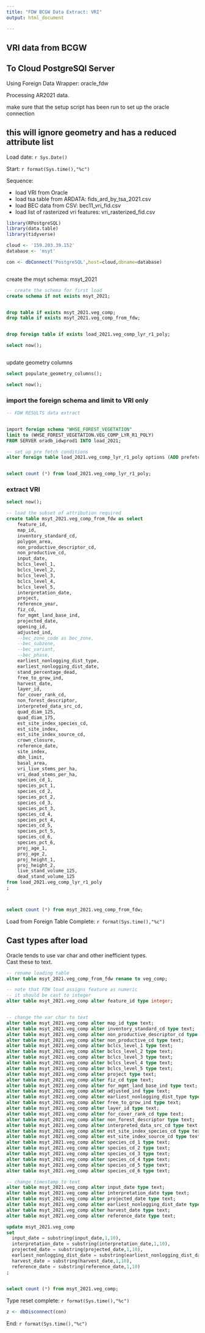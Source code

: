```yaml
---
title: "FDW BCGW Data Extract: VRI"
output: html_document

---
```


## VRI data from BCGW 
## To Cloud PostgreSQl Server


Using Foreign Data Wrapper: oracle_fdw  

Processing AR2021 data.


make sure that the setup script has been run to set up the oracle connection 

## this will ignore geometry and has a reduced attribute list

Load date: `r Sys.Date()`

Start: `r format(Sys.time(),"%c")` 

Sequence:  

- load VRI from Oracle
- load tsa table from ARDATA: fids_ard_by_tsa_2021.csv
- load BEC data from CSV: bec11_vri_fid.csv
- load list of rasterized vri features: vri_rasterized_fid.csv






```r

library(RPostgreSQL)
library(data.table)
library(tidyverse)

cloud <- '159.203.39.152'
database <- 'msyt'

con <- dbConnect('PostgreSQL',host=cloud,dbname=database)



```


create the msyt schema: msyt_2021  

```sql

-- create the schema for first load
create schema if not exists msyt_2021;


drop table if exists msyt_2021.veg_comp;
drop table if exists msyt_2021.veg_comp_from_fdw;


drop foreign table if exists load_2021.veg_comp_lyr_r1_poly;

select now();



```


update geometry columns

```sql

select populate_geometry_columns();

select now();


```



### import the foreign schema and limit to VRI only

```sql

-- FDW RESULTS data extract


import foreign schema "WHSE_FOREST_VEGETATION"
limit to (WHSE_FOREST_VEGETATION.VEG_COMP_LYR_R1_POLY)
FROM SERVER oradb_idwprod1 INTO load_2021;

-- set up pre fetch conditions
alter foreign table load_2021.veg_comp_lyr_r1_poly options (ADD prefetch '10240'); 


select count (*) from load_2021.veg_comp_lyr_r1_poly;

```


### extract VRI 

```sql


select now();

-- load the subset of attribution required
create table msyt_2021.veg_comp_from_fdw as select 
	feature_id,
	map_id,
	inventory_standard_cd,
	polygon_area,
	non_productive_descriptor_cd,
	non_productive_cd,
	input_date,
	bclcs_level_1,
	bclcs_level_2,
	bclcs_level_3,
	bclcs_level_4,
	bclcs_level_5,
	interpretation_date,
	project,
	reference_year,
	fiz_cd,
	for_mgmt_land_base_ind,
	projected_date,
	opening_id,
	adjusted_ind,
	--bec_zone_code as bec_zone,
	--bec_subzone,
	--bec_variant,
	--bec_phase,
	earliest_nonlogging_dist_type,
	earliest_nonlogging_dist_date,
	stand_percentage_dead,
	free_to_grow_ind,
	harvest_date,
	layer_id,
	for_cover_rank_cd,
	non_forest_descriptor,
	interpreted_data_src_cd,
	quad_diam_125,
	quad_diam_175,
	est_site_index_species_cd,
	est_site_index,
	est_site_index_source_cd,
	crown_closure,
	reference_date,
	site_index,
	dbh_limit,
	basal_area,
	vri_live_stems_per_ha,
	vri_dead_stems_per_ha,
	species_cd_1,
	species_pct_1,
	species_cd_2,
	species_pct_2,
	species_cd_3,
	species_pct_3,
	species_cd_4,
	species_pct_4,
	species_cd_5,
	species_pct_5,
	species_cd_6,
	species_pct_6,
	proj_age_1,
	proj_age_2,
	proj_height_1,
	proj_height_2,
	live_stand_volume_125,
	dead_stand_volume_125
from load_2021.veg_comp_lyr_r1_poly
;	



select count (*) from msyt_2021.veg_comp_from_fdw;


```

Load from Foreign Table Complete: `r format(Sys.time(),"%c")`



## Cast types after load

Oracle tends to use var char and other inefficient types.  
Cast these to text.   

```sql

-- rename loading table
alter table msyt_2021.veg_comp_from_fdw rename to veg_comp;

-- note that FDW load assigns feature as numeric
-- it should be cast to integer
alter table msyt_2021.veg_comp alter feature_id type integer;


-- change the var char to text
alter table msyt_2021.veg_comp alter map_id type text;
alter table msyt_2021.veg_comp alter inventory_standard_cd type text;
alter table msyt_2021.veg_comp alter non_productive_descriptor_cd type text;
alter table msyt_2021.veg_comp alter non_productive_cd type text;
alter table msyt_2021.veg_comp alter bclcs_level_1 type text;
alter table msyt_2021.veg_comp alter bclcs_level_2 type text;
alter table msyt_2021.veg_comp alter bclcs_level_3 type text;
alter table msyt_2021.veg_comp alter bclcs_level_4 type text;
alter table msyt_2021.veg_comp alter bclcs_level_5 type text;
alter table msyt_2021.veg_comp alter project type text;
alter table msyt_2021.veg_comp alter fiz_cd type text;
alter table msyt_2021.veg_comp alter for_mgmt_land_base_ind type text;
alter table msyt_2021.veg_comp alter adjusted_ind type text;
alter table msyt_2021.veg_comp alter earliest_nonlogging_dist_type type text;
alter table msyt_2021.veg_comp alter free_to_grow_ind type text;
alter table msyt_2021.veg_comp alter layer_id type text;
alter table msyt_2021.veg_comp alter for_cover_rank_cd type text;
alter table msyt_2021.veg_comp alter non_forest_descriptor type text;
alter table msyt_2021.veg_comp alter interpreted_data_src_cd type text;
alter table msyt_2021.veg_comp alter est_site_index_species_cd type text;
alter table msyt_2021.veg_comp alter est_site_index_source_cd type text;
alter table msyt_2021.veg_comp alter species_cd_1 type text;
alter table msyt_2021.veg_comp alter species_cd_2 type text;
alter table msyt_2021.veg_comp alter species_cd_3 type text;
alter table msyt_2021.veg_comp alter species_cd_4 type text;
alter table msyt_2021.veg_comp alter species_cd_5 type text;
alter table msyt_2021.veg_comp alter species_cd_6 type text;

-- change timestamp to text
alter table msyt_2021.veg_comp alter input_date type text;
alter table msyt_2021.veg_comp alter interpretation_date type text;
alter table msyt_2021.veg_comp alter projected_date type text;
alter table msyt_2021.veg_comp alter earliest_nonlogging_dist_date type text;
alter table msyt_2021.veg_comp alter harvest_date type text;
alter table msyt_2021.veg_comp alter reference_date type text;

update msyt_2021.veg_comp
set 
  input_date = substring(input_date,1,10),
  interpretation_date = substring(interpretation_date,1,10),
  projected_date = substring(projected_date,1,10),
  earliest_nonlogging_dist_date = substring(earliest_nonlogging_dist_date,1,10),
  harvest_date = substring(harvest_date,1,10),
  reference_date = substring(reference_date,1,10)
;
  

select count (*) from msyt_2021.veg_comp;


```


Type reset complete: `r format(Sys.time(),"%c")`



```r

z <- dbDisconnect(con)

```


End: `r format(Sys.time(),"%c")`

